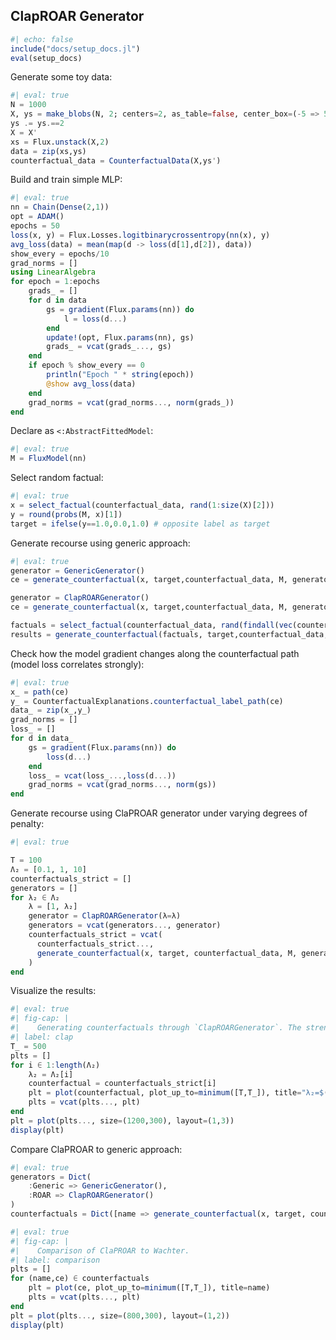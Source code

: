 ## ClapROAR Generator

```julia
#| echo: false
include("docs/setup_docs.jl")
eval(setup_docs)
```

Generate some toy data:

```julia
#| eval: true
N = 1000
X, ys = make_blobs(N, 2; centers=2, as_table=false, center_box=(-5 => 5), cluster_std=0.5)
ys .= ys.==2
X = X'
xs = Flux.unstack(X,2)
data = zip(xs,ys)
counterfactual_data = CounterfactualData(X,ys')
```

Build and train simple MLP:

```julia
#| eval: true
nn = Chain(Dense(2,1))
opt = ADAM()
epochs = 50
loss(x, y) = Flux.Losses.logitbinarycrossentropy(nn(x), y)
avg_loss(data) = mean(map(d -> loss(d[1],d[2]), data))
show_every = epochs/10
grad_norms = []
using LinearAlgebra
for epoch = 1:epochs
    grads_ = []
    for d in data
        gs = gradient(Flux.params(nn)) do
            l = loss(d...)
        end
        update!(opt, Flux.params(nn), gs)
        grads_ = vcat(grads_..., gs)
    end
    if epoch % show_every == 0
        println("Epoch " * string(epoch))
        @show avg_loss(data)
    end
    grad_norms = vcat(grad_norms..., norm(grads_))
end
```

Declare as `<:AbstractFittedModel`:

```julia
#| eval: true
M = FluxModel(nn)
```

Select random factual:

```julia
#| eval: true
x = select_factual(counterfactual_data, rand(1:size(X)[2])) 
y = round(probs(M, x)[1])
target = ifelse(y==1.0,0.0,1.0) # opposite label as target
```

Generate recourse using generic approach:

```julia
#| eval: true
generator = GenericGenerator()
ce = generate_counterfactual(x, target,counterfactual_data, M, generator)
```

```julia
generator = ClapROARGenerator()
ce = generate_counterfactual(x, target,counterfactual_data, M, generator)
```

```julia
factuals = select_factual(counterfactual_data, rand(findall(vec(counterfactual_data.y) .!= target), 10))
results = generate_counterfactual(factuals, target,counterfactual_data, M, generator; num_counterfactuals=5)
```


Check how the model gradient changes along the counterfactual path (model loss correlates strongly):

```julia
#| eval: true
x_ = path(ce)
y_ = CounterfactualExplanations.counterfactual_label_path(ce)
data_ = zip(x_,y_)
grad_norms = []
loss_ = []
for d in data_
    gs = gradient(Flux.params(nn)) do
        loss(d...)
    end
    loss_ = vcat(loss_...,loss(d...))
    grad_norms = vcat(grad_norms..., norm(gs))
end
```

Generate recourse using ClaPROAR generator under varying degrees of penalty:

```julia
#| eval: true

T = 100
Λ₂ = [0.1, 1, 10]
counterfactuals_strict = []
generators = []
for λ₂ ∈ Λ₂  
    λ = [1, λ₂]
    generator = ClapROARGenerator(λ=λ)
    generators = vcat(generators..., generator)
    counterfactuals_strict = vcat(
      counterfactuals_strict...,
      generate_counterfactual(x, target, counterfactual_data, M, generator; T=T)
    )
end
```

Visualize the results:

```julia
#| eval: true
#| fig-cap: |
#|    Generating counterfactuals through `ClapROARGenerator`. The strength of the penalty ($\lambda_2) increases from left to right.
#| label: clap
T_ = 500
plts = []
for i ∈ 1:length(Λ₂)
    λ₂ = Λ₂[i]
    counterfactual = counterfactuals_strict[i]  
    plt = plot(counterfactual, plot_up_to=minimum([T,T_]), title="λ₂=$(λ₂)")
    plts = vcat(plts..., plt)
end
plt = plot(plts..., size=(1200,300), layout=(1,3))
display(plt)
```

Compare ClaPROAR to generic approach:

```julia
#| eval: true
generators = Dict(
    :Generic => GenericGenerator(),
    :ROAR => ClapROARGenerator()
)
counterfactuals = Dict([name => generate_counterfactual(x, target, counterfactual_data, M, gen; T=T) for (name, gen) in generators])
```

```julia
#| eval: true
#| fig-cap: |
#|    Comparison of ClaPROAR to Wachter.
#| label: comparison
plts = []
for (name,ce) ∈ counterfactuals
    plt = plot(ce, plot_up_to=minimum([T,T_]), title=name)
    plts = vcat(plts..., plt)
end
plt = plot(plts..., size=(800,300), layout=(1,2))
display(plt)
```
